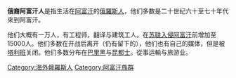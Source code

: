 {{unreferenced|time=2010-09-04T09:48:09+00:00}}
'''俄裔阿富汗人'''是指生活在[[阿富汗|阿富汗]]的[[俄羅斯人|俄羅斯人]]，他们多数是二十世纪六十至七十年代來到阿富汗。

他们大概有一万人，有工程师，翻译与建筑工人。在[[苏联入侵阿富汗|苏联入侵阿富汗]]前增加至15000人。他们多数在开战后离开（仍有留下的），他们也有自己的媒体，但是被[[塔利班|塔利班]]关闭。他们多数分布在[[巴里黑|巴里黑]]与[[昆都士|昆都士]]。從事运輸与旅游业。

{{民族小作品}}
{{俄僑}}
[[Category:海外俄羅斯人|Category:海外俄羅斯人]]
[[Category:阿富汗族群|Category:阿富汗族群]]